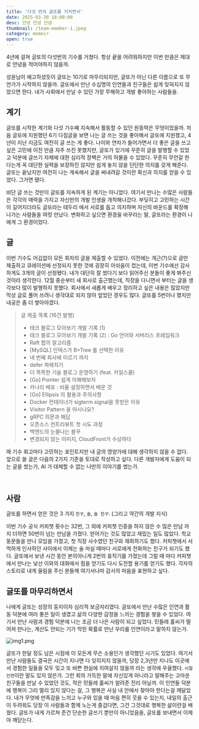 ```yaml
---
title: '다섯 번의 글또를 거치면서'
date: 2025-03-30 18:00:00
desc: 안녕 안녕 안녕
thumbnail: /team-member-1.jpeg
category: memoir
open: true
---
```


4년에 걸쳐 글또의 다섯번의 기수를 거쳤다. 항상 끝을 어려워하지만 이번 만큼은 제대로 안녕을 적어야하지 않을까.

성윤님이 예고하셨듯이 글또는 10기로 마무리되지만, 글또가 아닌 다른 이름으로 또 무언가가 시작하지 않을까.
글또에서 만난 수십명의 인연들과 친구들은 쉽게 잊혀지지 않았으면 한다. 내가 사회에서 만날 수 있던 가장 무해하고 개발 좋아하는 사람들을.

## 계기
글또를 시작한 계기와 다섯 기수째 지속해서 활동할 수 있던 원동력은 무엇이었을까.
처음 글또에 지원했던 6기 다짐글을 보면 나는 글 쓰는 것을 좋아해서 글또에 지원했고, 4년이 지난 지금도 여전히 글 쓰는 게 좋다.
나이와 연차가 들어가면서 더 좋은 글을 쓰고 싶은 고민에 이전 만큼 자주 쓰진 못했지만, 글또가 있기에 꾸준히 글을 발행할 수 있었고 덕분에 글쓰기 자체에 대한 심리적 장벽은 거의 허물을 수 있었다.
꾸준히 무언갈 한다는게 꼭 대단한 실력을 보장하진 않지만 쉽게 놓지 않을 단단한 의지를 갖게 해준다. 글또는 끝났지만 여전히 나는 계속해서 글을 써내려갈 것이란 확신과 의지를 얻을 수 있었다. 그거면 됐다.

비단 글 쓰는 것만이 글또를 지속하게 된 계기는 아니었다.
여기서 만나는 수많은 사람들은 각각의 매력을 가지고 자신만의 개발 인생을 개척해나갔다. 부딪히고 고민하는 시간이 길어지더라도 글또라는 테두리 에서 서로를 돕고 의지하며 자신의 바운드를 확장해 나가는 사람들을 여럿 만났다.
변화하고 싶으면 환경을 바꾸라는 말, 글또라는 환경이 나에게 그 환경이었다.


## 글
이번 기수도 어김없이 모든 회차의 글을 제출할 수 있었다. 이전에는 개근(?)으로 글만 제출하고 큐레이션에 선정되지 못한 것에 굉장히 아쉬움이 컸는데, 이번 기수에선 감사하게도 3개의 글이 선정됐다.
내가 대단히 잘 썼다기 보다 읽어주신 분들이 좋게 봐주신 것이라 생각한다.
12월 중순부터 새 회사로 출근했는데, 직장을 다니면서 부터는 글을 생각보다 많이 발행하지 못했다.
회사에서 새롭게 배우고 정리하고 싶은 내용은 많았지만 막상 글로 풀어 쓰려니 생각대로 되지 않아 엎었던 경우도 많다. 글또를 5번이나 했지만 내공은 좀 더 쌓아야겠다.

> 글 제출 목록 (16건 발행)
> - 테크 블로그 모아보기 개발 기록 (1)
> - 테크 블로그 모아보기 개발 기록 (2) : Go 언어와 서버리스 프레임워크
> - Raft 합의 알고리즘
> - [MySQL] 인덱스가 B+Tree 를 선택한 이유
> - 네 번째 회사에 이르기 까지
> - defer 파헤치기
> - 더 똑똑한 기술 블로그 운영하기 (feat. 카일스쿨)
> - [Go] Pointer 쉽게 이해해보자
> - 카나리 배포 : 비율 설정하면서 배운 것
> - [Go] Ellipsis 의 활용과 주의사항
> - Docker 컨테이너가 sigterm signal을 못받은 이유
> - Visitor Pattern 을 아시나요?
> - gRPC 의문과 해답
> - 오픈소스 컨트리뷰트 첫 시도 과정
> - 백엔드의 눈물나는 블꾸
> - 변경되지 않는 이미지, CloudFront가 수상하다

매 기수 회고마다 고민하는 포인트지만 내 글의 영양가에 대해 생각하지 않을 수 없다. 앞으로 쓸 글은 다음의 2가지 기준을 토대로 작성하고 싶다.
다른 개발자에게 도움이 되는 글을 썼는가, AI 가 대체할 수 없는 나만의 이야기를 썼는가.

<br/>



## 사람
글또를 하면서 얻은 것은 3 가지
`친구`, `술`, `술 친구`. (그리고 약간의 개발 지식)

이번 기수 공식 커피챗 횟수는 32번, 그 외에 커피챗 인증을 하지 않은 수 많은 만남 까지 더하면 50번이 넘는 만남을 가졌다.
얻어가는 것도 많았고 재밌는 일도 많았다. 학교 동문들을 만나 모임을 가졌고, 첫 직장 사수였던 친구와 재회하기도 했다. 커피챗에서 서먹하게 인사하던 사이에서 이제는 술 마실 때마다 서로에게 전화하는 친구가 되기도 했다.
글또에서 보낸 시간 동안 본의아니게 2번의 휴직기를 가졌는데 그럴 때 마다 커피챗에서 만나는 낯선 이와의 대화에서 힘을 얻기도 다시 도전할 용기를 얻기도 했다.
각자의 스토리로 내게 울림을 주신 분들께 여기서나마 감사의 마음을 표현하고 싶다.


## 글또를 마무리하면서
나에게 글또는 성장의 둥지이자 심리적 보금자리였다. 글또에서 만난 수많은 인연과 활동 덕분에 여러 좋은 일이 생겼고 삶의 다양한 감정을 느끼는 경험을 쌓을 수 있었다.
여기서 만난 사람과 경험 덕분에 나는 조금 더 나은 사람이 되고 싶었다. 민들레 홀씨가 떨어져 만나는, 계산도 안되는 기가 막힌 확률로 만난 우리를 인연이라고 말하지 않는가.

![img1.png](img1.png)

글또가 한달 정도 남은 시점에 이 모든게 무슨 소용인가 생각했던 시기도 있었다.
여기서 만난 사람들도 결국은 시간이 지나면 다 잊히지지 않을까, 당장 2,3년만 지나도 이곳에서 경험한 일들을 모두 잊고 또 바쁜 현실에 치여살지 않을까 라는 생각에 우울했다.
`시절 인연`이란 말도 있지 않은가. 그런 회의 가득한 말에 자신있게 아니라고 말해주는 고마운 친구들을 만날 수 있었던 것도, 작은 민들레 홀씨가 알려준 진리 아닐까.
이 인연들 덕분에 행복이 그리 멀리 있지 않다는 걸, 그 행복은 사실 내 안에서 찾아야 한다는걸 깨달았다.
내가 무엇에 만족감을 느끼고 누구와 있을 때 마음 편히 웃을 수 있는지, 내일의 출근이 두려워도 당장 이 사람들과 함께 노는게 즐겁다면, 그건 그것대로 행복한 삶이란걸 배웠다.
글또가 내게 가르쳐 준건 단순한 글쓰기 뿐만이 아니었음을, 글또를 보내면서 이제야 깨닫는다.

